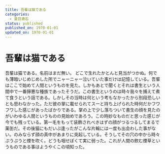 ```yaml
---
title: 吾輩は猫である
categories:
  - 夏目漱石
status: published
published_on: 1970-01-01
updated_on: 1970-01-01
---
```


# 吾輩は猫である

吾輩は猫である。名前はまだ無い。
どこで生れたかとんと見当がつかぬ。何でも薄暗いじめじめした所でニャーニャー泣いていた事だけは記憶している。吾輩はここで始めて人間というものを見た。しかもあとで聞くとそれは書生という人間中で一番獰悪な種族であったそうだ。この書生というのは時々我々を捕えて煮て食うという話である。しかしその当時は何という考もなかったから別段恐しいとも思わなかった。ただ彼の掌に載せられてスーと持ち上げられた時何だかフワフワした感じがあったばかりである。掌の上で少し落ちついて書生の顔を見たのがいわゆる人間というものの見始めであろう。この時妙なものだと思った感じが今でも残っている。第一毛をもって装飾されべきはずの顔がつるつるしてまるで薬缶だ。その後猫にもだいぶ逢ったがこんな片輪には一度も出会わした事がない。のみならず顔の真中があまりに突起している。そうしてその穴の中から時々ぷうぷうと煙を吹く。どうも咽せぽくて実に弱った。これが人間の飲む煙草というものである事はようやくこの頃知った。